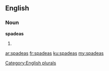 ==English==

===Noun===
'''spadeas'''

# {{plural of|spadea}}

[[Category:English plurals]]

[[ar:spadeas]]
[[fr:spadeas]]
[[ku:spadeas]]
[[my:spadeas]]